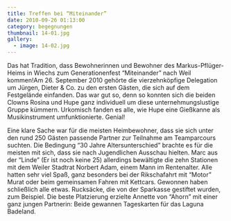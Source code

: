 ```yaml
---
title: Treffen bei “Miteinander”
date: 2010-09-26 01:13:00
category: begegnungen
thumbnail: 14-01.jpg
gallery:
  - image: 14-02.jpg
---
```


Das hat Tradition, dass Bewohnerinnen und Bewohner des Markus-Pflüger-Heims in Wiechs zum Generationenfest “Miteinander” nach Weil kommen!Am 26. September 2010 gehörte die vierzehnköpfige Delegation um Jürgen, Dieter & Co. zu den ersten Gästen, die sich auf dem Festgelände einfanden. Das war gut so, denn so konnten sich die beiden Clowns Rosina und Hupe ganz individuell um diese unternehmungslustige Gruppe kümmern. Urkomisch fanden es alle, wie Hupe eine Gießkanne als Musikinstrument umfunktionierte. Genial!

Eine klare Sache war für die meisten Heimbewohner, dass sie sich unter den rund 250 Gästen passende Partner zur Teilnahme am Teamparcours suchten. Die Bedingung “30 Jahre Altersunterschied” brachte es für die meisten mit sich, dass sie nach Jugendlichen Ausschau hielten. Marc aus der “Linde” (Er ist noch keine 25) allerdings bewältigte die zehn Stationen mit dem Weiler Stadtrat Norbert Adam, einem Mann im Rentenalter. Alle hatten sehr viel Spaß, ganz besonders bei der Rikschafahrt mit “Motor” Murat oder beim gemeinsamen Fahren mit Kettcars. Gewonnen haben schließlich alle etwas. Rucksäcke, die von der Sparkasse gestiftet wurden, zum Beispiel. Die beste Platzierung erzielte Annette von “Ahorn” mit einer ganz jungen Partnerin: Beide gewannen Tageskarten für das Laguna Badeland.
